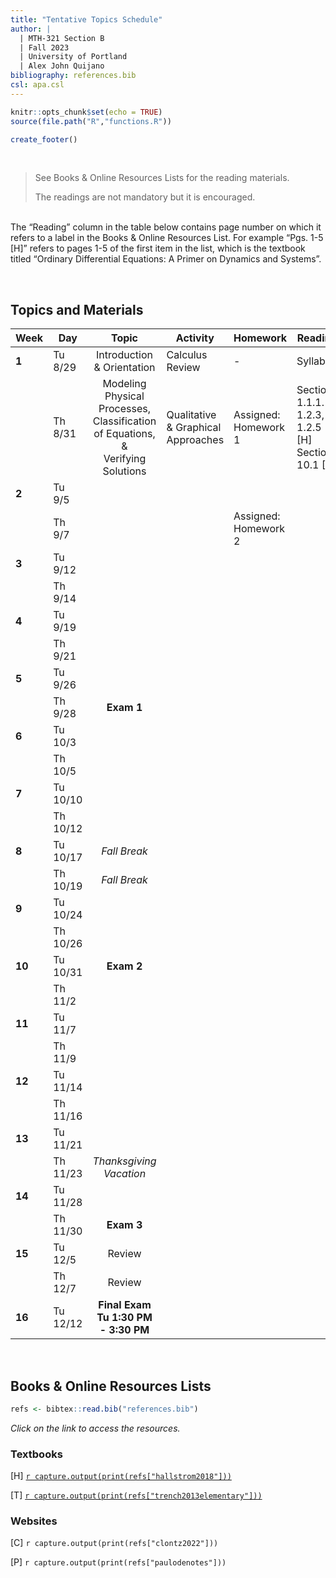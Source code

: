 ---
title: "Tentative Topics Schedule"
author: |
  | MTH-321 Section B
  | Fall 2023
  | University of Portland
  | Alex John Quijano
bibliography: references.bib
csl: apa.csl
---

```{r setup, include=FALSE}
knitr::opts_chunk$set(echo = TRUE)
source(file.path("R","functions.R"))
```

```{r echo=FALSE}
create_footer()
```

<br>

> See Books & Online Resources Lists for the reading materials.
>
> The readings are not mandatory but it is encouraged.

<br>The "Reading" column in the table below contains page number on which it refers to a label in the Books & Online Resources List. For example "Pgs. 1-5 [H]" refers to pages 1-5 of the first item in the list, which is the textbook titled "Ordinary Differential Equations: A Primer on Dynamics and Systems".

<br>

## **Topics and Materials**

| **Week** | **Day** | **Topic** | **Activity** | **Homework** | **Reading** |
|---|---|:---:|---|---|---|
| **1** | Tu 8/29 | Introduction & Orientation | Calculus Review | - | Syllabus |
|  | Th 8/31 | Modeling Physical Processes,<br>Classification of Equations, &<br>Verifying Solutions | Qualitative & Graphical Approaches | Assigned: Homework 1 | Sections 1.1.1. 1.2.3, & 1.2.5 [H]<br>Section 10.1 [T] |
| **2** | Tu 9/5 |  |  |  |  |
|  | Th 9/7 |  |  | Assigned: Homework 2 |  |
| **3** | Tu 9/12 |  |  |  |  |
|  | Th 9/14 |  |  |  |  |
| **4** | Tu 9/19 |  |  |  |  |
|  | Th 9/21 |  |  |  |  |
| **5** | Tu 9/26 |  |  |  |  |
|  | Th 9/28 | **Exam 1** |  |  |  |
| **6** | Tu 10/3 |  |  |  |  |
|  | Th 10/5 |  |  |  |  |
| **7** | Tu 10/10 |  |  |  |  |
|  | Th 10/12 |  |  |  |  |
| **8** | Tu 10/17 | _Fall Break_ |  |  |  |
|  | Th 10/19 | _Fall Break_ |  |  |  |
| **9** | Tu 10/24 |  |  |  |  |
|  | Th 10/26 |  |  |  |  |
| **10** | Tu 10/31 | **Exam 2** |  |  |  |
|  | Th 11/2 |  |  |  |  |
| **11** | Tu 11/7 |  |  |  |  |
|  | Th 11/9 |  |  |  |  |
| **12** | Tu 11/14 |  |  |  |  |
|  | Th 11/16 |  |  |  |  |
| **13** | Tu 11/21 |  |  |  |  |
|  | Th 11/23 | _Thanksgiving Vacation_ |  |  |  |
| **14** | Tu 11/28 |  |  |  |  |
|  | Th 11/30 | **Exam 3** |  |  |  |
| **15** | Tu 12/5 | Review |  |  |  |
|  | Th 12/7 | Review |  |  |  |
| **16** | Tu 12/12 | **Final Exam<br>Tu 1:30 PM - 3:30 PM** |  |  |  |

<br>

## **Books & Online Resources Lists**

```{r echo=FALSE}
refs <- bibtex::read.bib("references.bib")
```

*Click on the link to access the resources.*

### Textbooks

[H] [`r capture.output(print(refs["hallstrom2018"]))`](https://drive.google.com/file/d/12G9cs0RQPqiXb7vjJXVH58ePJ8DZBgC1/view?usp=sharing){target="_blank"}

[T] [`r capture.output(print(refs["trench2013elementary"]))`](https://digitalcommons.trinity.edu/cgi/viewcontent.cgi?article=1007&context=mono){target="_blank"}

### Websites

[C] `r capture.output(print(refs["clontz2022"]))`

[P] `r capture.output(print(refs["paulodenotes"]))`

<br>
